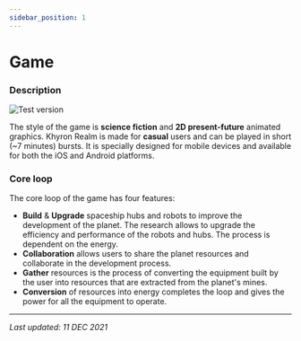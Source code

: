 ```yaml
---
sidebar_position: 1
---
```


# Game

### Description

![Test version](/img/wiki/test_version.png)

The style of the game is **science fiction** and **2D present-future** animated graphics.
Khyron Realm is made for **casual** users and can be played in short (~7 minutes) bursts.
It is specially designed for mobile devices and available for both the iOS and Android platforms.

### Core loop


<DocusaurusSvg />

The core loop of the game has four features:
* **Build** & **Upgrade** spaceship hubs and robots to improve the development of the planet. The research allows to upgrade the efficiency and performance of the robots and hubs. The process is dependent on the energy.
* **Collaboration** allows users to share the planet resources and collaborate in the development process.
* **Gather** resources is the process of converting the equipment built by the user into resources that are extracted from the planet's mines.
* **Conversion** of resources into energy completes the loop and gives the power for all the equipment to operate.
---

*Last updated: 11 DEC 2021*
